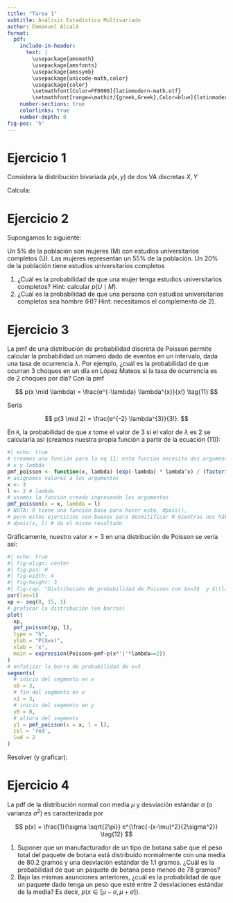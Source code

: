 ```yaml
---
title: "Tarea 1"
subtitle: Análisis Estadístico Multivariado
author: Emmanuel Alcalá
format:
  pdf:
    include-in-header: 
      text: |
        \usepackage{amsmath}
        \usepackage{amsfonts}
        \usepackage{amssymb}
        \usepackage{unicode-math,color}
        \usepackage{color}
        \setmathfont[Color=FF0000]{latinmodern-math.otf}
        \setmathfont[range=\mathit/{greek,Greek},Color=blue]{latinmodern-math.otf} % sets greek letters to blue
    number-sections: true
    colorlinks: true
    number-depth: 0
fig-pos: 'h'
---
```


# Ejercicio 1

Considera la distribución bivariada $p(x,y)$ de dos VA discretas $X, Y$

\begin{figure}
  \centering
  \includegraphics[width=0.5\textwidth]{2022-08-23-13-19-28.png}
  \label{fig:figConjunta}
  \caption{Distribución conjunta $p(y,x)$}
\end{figure}

Calcula:

\begin{enumerate}
  \setlength{\itemsep}{0pt}
  \setlength{\parskip}{0pt}
  \setlength{\parsep}{0pt}
  \item Las distribuciones marginales $p(x)$ y $p(y)$
  \item Las distribuciones condicionales $p(x \mid Y = y_1)$ y $p(y \mid X = x_3)$
\end{enumerate}

# Ejercicio 2

Supongamos lo siguiente:

Un 5% de la población son mujeres (M) con estudios universitarios completos (U). Las mujeres representan un 55% de la población. Un 20% de la población tiene estudios universitarios completos

1. ¿Cuál es la probabilidad de que una mujer tenga estudios universitarios completos? Hint: calcular $p(U \mid M)$.
2. ¿Cuál es la probabilidad de que una persona con estudios universitarios completos sea hombre (H)? Hint: necesitamos el complemento de 2). 

# Ejercicio 3

La pmf de una distribución de probabilidad discreta de Poisson permite calcular la probabilidad un número dado de eventos en un intervalo, dada una tasa de ocurrencia $\lambda$. Por ejemplo, ¿cuál es la probabilidad de que ocurran 3 choques en un día en López Mateos si la tasa de ocurrencia es de 2 choques por día? Con la pmf 

$$
  p(x \mid \lambda) = \frac{e^{-\lambda} \lambda^{x}}{x!} \tag{11}
$$

Sería 

$$
  p(3 \mid 2) = \frac{e^{-2} \lambda^{3}}{3!}.
$$

En `R`, la probabilidad de que $x$ tome el valor de 3 si el valor de $\lambda$ es 2 se calcularía así (creamos nuestra propia función a partir de la ecuación (11)): 

```r
#| echo: true
# creamos una función para la eq 11; esta función necesita dos argumentos:
# x y lambda
pmf_poisson <- function(x, lambda) (exp(-lambda) * lambda^x) / (factorial(x))
# asignamos valores a los argumentos
x <- 3
l <- 2 # lambda
# usamos la función creada ingresando los argumentos
pmf_poisson(x = x, lambda = l)
# NOTA: R tiene una función base para hacer esto, dpois(),
# pero estos ejercicios son buenos para desmitificar R mientras nos hábiles
# dpois(x, l) # da el mismo resultado
```

Gráficamente, nuestro valor $x=3$ en una distribución de Poisson se vería así:

```r
#| echo: true
#| fig-align: center
#| fig-pos: H
#| fig-width: 4
#| fig-height: 3
#| fig-cap: "Distribución de probabilidad de Poisson con $x=3$  y $\\lambda=2$"
par(las=1)
xp <- seq(0, 15, 1)
# graficar la distribución (en barras)
plot(
  xp,
  pmf_poisson(xp, l),
  type = "h",
  ylab = "P(X=x)",
  xlab = 'x',
  main = expression(Poisson~pmf~p(x*'|'*lambda==2))
)
# enfatizar la barra de probabilidad de x=3
segments(
  # inicio del segmento en x
  x0 = 3,
  # fin del segmento en x
  x1 = 3,
  # inicio del segmento en y
  y0 = 0,
  # altura del segmento
  y1 = pmf_poisson(x = x, l = l),
  col = 'red',
  lwd = 2
)
```

Resolver (y graficar):

\begin{enumerate}
  \setlength{\itemsep}{0pt}
  \setlength{\parskip}{0pt}
  \setlength{\parsep}{0pt}
  \item $p(x=3 \mid \lambda = 3/4) = ?$
  \item $p(0 \leq x \leq 10 \mid \lambda = 3) = ?$
\end{enumerate}

# Ejercicio 4

La pdf de la distribución normal con media $\mu$ y desviación estándar $\sigma$ (o varianza $\sigma^2$) es caracterizada por

$$
  p(x) = \frac{1}{\sigma \sqrt{2\pi}} e^{\frac{-(x-\mu)^2}{2\sigma^2}} \tag{12}
$$

1. Suponer que un manufacturador de un tipo de botana sabe que el peso total del paquete de botana está distribuido normalmente con una media de 80.2 gramos y una desviación estándar de 1.1 gramos. ¿Cuál es la probabilidad de que un paquete de botana pese *menos* de 78 gramos?
2. Bajo las mismas asunciones anteriores, ¿cuál es la probabilidad de que un paquete dado tenga un peso que esté entre 2 desviaciones estándar de la media? Es decir,  $p(x \in [\mu - \sigma, \mu + \sigma])$.